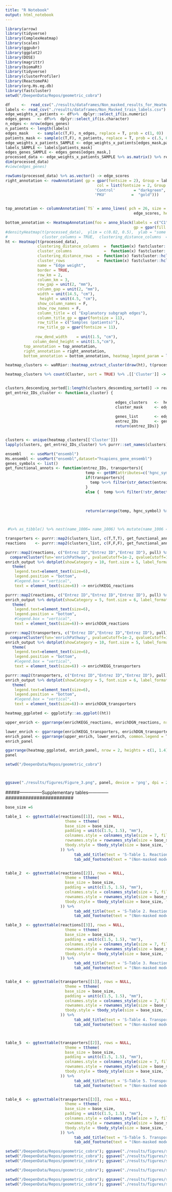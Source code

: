 ```yaml
---
title: "R Notebook"
output: html_notebook
---
```




```r
library(arrow)
library(tidyverse)
library(ComplexHeatmap) 
library(scales)
library(ggpubr)
library(ggplot2)
library(DOSE)
library(magrittr)
library(biomaRt)
library(tidyverse)
library(clusterProfiler)
library(ReactomePA)
library(org.Hs.eg.db)
library(fastcluster)
setwd("/DeepenData/Repos/geometric_cobra")

df     <-  read_csv("./results/dataframes/Non_masked_results_for_Heatmaps.csv") %>% dplyr::select(-c("...1"))
labels <- read_csv("./results/dataframes/Non_Masked_train_labels.csv")  %>%  dplyr::select(-c("...1")) %>% .[[1]]
edge_weights_x_patients <- df%>%  dplyr::select_if(is.numeric)
edges_genes   <- df%>%  dplyr::select_if(is.character)
n_edges <- nrow(edges_genes)
n_patients <- length(labels)
edges_mask    <- sample(c(T,F), n_edges, replace = T, prob = c(1, 0))
patients_mask <- sample(c(T,F), n_patients, replace = T, prob = c(.5, 0.5))
edge_weights_x_patients_SAMPLE <- edge_weights_x_patients[edges_mask,patients_mask]
labels_SAMPLE <- labels[patients_mask]
edges_genes_SAMPLE <- edges_genes[edges_mask,]
processed_data <- edge_weights_x_patients_SAMPLE %>% as.matrix() %>% rescale
dim(processed_data)
#view(edges_genes)
```


```r
rowSums(processed_data) %>% as.vector() -> edge_scores
right_annotation <- rowAnnotation( gp = gpar(fontsize = 2), Group = labels_SAMPLE,
                                        col = list(fontsize = 2, Group = c(
                                       'Control'        = "darkgreen",
                                       'PKU'           =  "gold"))) 


top_annotation <- columnAnnotation(`TS` = anno_lines( pch = 26, size = unit(5, "mm"), gp = gpar(col = 'red4'),
                                                        edge_scores, height = unit(1.5, "cm")))

bottom_annotation <- HeatmapAnnotation(foo = anno_block(labels = c("C1", "C2", "C3"),labels_gp = gpar(col = "darkslategray", fontsize = 9),
                                                        gp = gpar(fill = c("azure2","azure2","azure2","azure2"))))
#densityHeatmap(t(processed_data),  ylim = c(0.02, 0.5),  ylab = "some values", show_quantiles = F, mc.cores =20, cores = 20,
#               cluster_columns = TRUE,  clustering_distance_columns  =  function(x) fastcluster::hclust(dist(x), "euclidean"))  %v%
ht <- Heatmap(t(processed_data),
              clustering_distance_columns  =  function(x) fastcluster::hclust(dist(x), "cosine"),
              cluster_columns              =  function(x) fastcluster::hclust(dist(x), "centroid"),
              clustering_distance_rows  =  function(x) fastcluster::hclust(dist(x), "cosine"),
              cluster_rows              =  function(x) fastcluster::hclust(dist(x), "centroid"),
              name = "Edge weight",
              border = TRUE,
              row_km = 2, 
              column_km = 3,  
              row_gap = unit(2, "mm"),
              column_gap = unit(2, "mm"),
              width = unit(14.5, "cm"),
               height = unit(4.5, "cm"),
              show_column_names = F, 
              show_row_names = F,
              column_title = c( "Explanatory subgraph edges"),
              column_title_gp = gpar(fontsize = 11),
              row_title = c("Samples (patients)"),
              row_title_gp = gpar(fontsize = 11),
              
             row_dend_width    = unit(1.5, "cm"),
            column_dend_height = unit(1.5,"cm"),
        top_annotation = top_annotation,
        right_annotation = right_annotation,
        bottom_annotation = bottom_annotation, heatmap_legend_param = list(direction = "horizontal"))

heatmap_clusters <- waRRior::heatmap_extract_cluster(draw(ht), t(processed_data),  which = "column")
```



```r
heatmap_clusters %>% count(Cluster, sort = TRUE) %>% .[['Cluster']] -> clusters_descending_sorted


clusters_descending_sorted[1:length(clusters_descending_sorted)] -> real_clusters
get_entrez_IDs_cluster <- function(a_cluster) {
  
                                                edges_clusters   <-  heatmap_clusters[['Cluster']]
                                                cluster_mask     <- edges_clusters ==a_cluster
                                                
                                                genes_list       <- edges_genes_SAMPLE$genes[cluster_mask] %>% str_extract_all('\\d+(?=\\.)')
                                                entrez_IDs       <- genes_list%>% unlist() %>% unique()
                                                return(entrez_IDs)}


clusters <- unique(heatmap_clusters[['Cluster']])
lapply(clusters, get_entrez_IDs_cluster) %>% purrr::set_names(clusters) %>% .[real_clusters]  -> clusters_list # %>% purrr::set_names(c("C1", "C3", "C4")) -> clusters_list

```



```r
ensembl    <- useMart("ensembl")
Hs.ensembl <- useMart("ensembl",dataset="hsapiens_gene_ensembl")
genes_symbols <- list()
get_functional_annots <- function(entrez_IDs, transporters){
                                   temp <- getBM(attributes=c('hgnc_symbol',"entrezgene_id", 'entrezgene_description'),filters ='entrezgene_id',values =entrez_IDs, mart = Hs.ensembl)
                                   if(transporters){
                                     temp %<>% filter(str_detect(entrezgene_description,regex( '(solute.+?carrier)|transporter', ignore_case = T))) 
                                   }
                                   else {  temp %<>% filter(!str_detect(entrezgene_description,regex( '(solute.+?carrier)|transporter', ignore_case = T))) }
                                   
                                   
                                   
                                   return(arrange(temp, hgnc_symbol) %>% purrr::set_names(c("Symbol", "Entrez ID", "Description")))}



 #%>% as_tibble() %>% nest(name_1006= name_1006) %>% mutate(name_1006 = name_1006) -> nested_df

transporters <- purrr::map2(clusters_list, c(T,T,T), get_functional_annots)
reactions    <- purrr::map2(clusters_list, c(F,F,F), get_functional_annots)
```




```r
purrr::map2(reactions, c("Entrez ID","Entrez ID","Entrez ID"), pull) %>% 
  compareCluster(fun='enrichPathway', pvalueCutoff=1e-2, qvalueCutoff=1e-2)-> enrich_output
enrich_output %>% dotplot(showCategory = 10, font.size = 5, label_format =90)+
   theme( 
    legend.text=element_text(size=6),
    legend.position = "bottom",
    #legend.box = "vertical",
    text = element_text(size=6)) -> enrichKEGG_reactions
```




```r
purrr::map2(reactions, c("Entrez ID","Entrez ID","Entrez ID"), pull) %>% compareCluster(fun='enrichDGN', pvalueCutoff=5e-2,  qvalueCutoff=5e-2)-> enrich_output
enrich_output %>% dotplot(showCategory = 5, font.size = 6, label_format =80)+
   theme( 
    legend.text=element_text(size=6),
    legend.position = "bottom",
    #legend.box = "vertical",
    text = element_text(size=6))-> enrichDGN_reactions
```

```r


purrr::map2(transporters, c("Entrez ID","Entrez ID","Entrez ID"), pull) %>% 
  compareCluster(fun='enrichPathway', pvalueCutoff=1e-2, qvalueCutoff=1e-2)-> enrich_output
enrich_output %>% dotplot(showCategory = 10, font.size = 5, label_format =50)+
   theme( 
    legend.text=element_text(size=6),
    legend.position = "bottom",
    #legend.box = "vertical",
    text = element_text(size=6)) -> enrichKEGG_transporters
```
```r
purrr::map2(transporters, c("Entrez ID","Entrez ID","Entrez ID"), pull) %>% compareCluster(fun='enrichDGN', pvalueCutoff=5e-2,  qvalueCutoff=5e-2)-> enrich_output
enrich_output %>% dotplot(showCategory = 5, font.size = 6, label_format =40)+
   theme( 
    legend.text=element_text(size=6),
    legend.position = "bottom",
    #legend.box = "vertical",
    text = element_text(size=6))-> enrichDGN_transporters

```
```r
heatmap_ggploted <- ggplotify::as.ggplot((ht))
```
```r
upper_enrich <- ggarrange(enrichKEGG_reactions, enrichDGN_reactions, nrow = 1, common.legend = T, labels = c("b","c")) %>% annotate_figure(left = text_grob("Reaction-related edges", color = "black", rot = 90, face = "bold"))

lower_enrich <- ggarrange(enrichKEGG_transporters, enrichDGN_transporters, nrow = 1, common.legend = T, labels = c("d","e")) %>% annotate_figure(left = text_grob("Transport-related edges", color = "black", rot = 90, face = "bold"))
enrich_panel <- ggarrange(upper_enrich, lower_enrich, common.legend = T, nrow = 2, heights = c(1.5,1))
enrich_panel
```


```r
ggarrange(heatmap_ggploted, enrich_panel, nrow = 2, heights = c(1, 1.4), labels = c("a", "")) -> panel
panel
```

```r
setwd("/DeepenData/Repos/geometric_cobra")



ggsave("./results/figures/Figure_3.png", panel, device = 'png', dpi = 200, bg = "white", width = 8, height =9 )
```


#####---------------Supplementary tables--------------########################



```r



base_size =6

table_1  <- ggtexttable(reactions[[1]], rows = NULL,
                          theme = ttheme(
                          base_size = base_size,
                          padding = unit(c(1.5, 1.5), "mm"),
                          colnames.style = colnames_style(size = 7, fill = "#8cc257", color = "white"),
                          rownames.style = rownames_style(size = base_size),
                          tbody.style = tbody_style(size = base_size, fill = c("#e8f3de", "#d3e8bb"))
                        )) %>%
                              tab_add_title(text = 'S-Table 1. Reaction-associated genes (Cluster 1).', face = "bold", size = 6, padding = unit(.3, "line"), hjust = 0) %>%
                              tab_add_footnote(text = "(Non-masked model)", size = 8, face = "italic",  padding = unit(.5, "line"))


table_2  <- ggtexttable(reactions[[2]], rows = NULL,
                          theme = ttheme(
                          base_size = base_size,
                          padding = unit(c(1.5, 1.5), "mm"),
                          colnames.style = colnames_style(size = 7, fill = "#8cc257", color = "white"),
                          rownames.style = rownames_style(size = base_size),
                          tbody.style = tbody_style(size = base_size, fill = c("#e8f3de", "#d3e8bb"))
                        )) %>%
                              tab_add_title(text = 'S-Table 2. Reaction-associated genes (Cluster 2).', face = "bold", size = 6, padding = unit(.3, "line"), hjust = 0) %>%
                              tab_add_footnote(text = "(Non-masked model)", size = 8, face = "italic",  padding = unit(.5, "line"))

table_3  <- ggtexttable(reactions[[3]], rows = NULL,
                          theme = ttheme(
                          base_size = base_size,
                          padding = unit(c(1.5, 1.5), "mm"),
                          colnames.style = colnames_style(size = 7, fill = "#8cc257", color = "white"),
                          rownames.style = rownames_style(size = base_size),
                          tbody.style = tbody_style(size = base_size, fill = c("#e8f3de", "#d3e8bb"))
                        )) %>%
                              tab_add_title(text = 'S-Table 3. Reaction-associated genes (Cluster 3).', face = "bold", size = 6, padding = unit(.3, "line"), hjust = 0) %>%
                              tab_add_footnote(text = "(Non-masked model)", size = 8, face = "italic",  padding = unit(.5, "line"))


table_4  <- ggtexttable(transporters[[1]], rows = NULL,
                          theme = ttheme(
                          base_size = base_size,
                          padding = unit(c(1.5, 1.5), "mm"),
                          colnames.style = colnames_style(size = 7, fill = "#8cc257", color = "white"),
                          rownames.style = rownames_style(size = base_size),
                          tbody.style = tbody_style(size = base_size, fill = c("#e8f3de", "#d3e8bb"))
                        )) %>%
                              tab_add_title(text = 'S-Table 4. Transport-associated genes (Cluster 1).', face = "bold", size = 6, padding = unit(.3, "line"), hjust = 0) %>%
                              tab_add_footnote(text = "(Non-masked model)", size = 8, face = "italic",  padding = unit(.5, "line"))



table_5  <- ggtexttable(transporters[[2]], rows = NULL,
                          theme = ttheme(
                          base_size = base_size,
                          padding = unit(c(1.5, 1.5), "mm"),
                          colnames.style = colnames_style(size = 7, fill = "#8cc257", color = "white"),
                          rownames.style = rownames_style(size = base_size),
                          tbody.style = tbody_style(size = base_size, fill = c("#e8f3de", "#d3e8bb"))
                        )) %>%
                              tab_add_title(text = 'S-Table 5. Transport-associated genes (Cluster 2).', face = "bold", size = 6, padding = unit(.3, "line"), hjust = 0) %>%
                              tab_add_footnote(text = "(Non-masked model)", size = 8, face = "italic",  padding = unit(.5, "line"))


table_6  <- ggtexttable(transporters[[3]], rows = NULL,
                          theme = ttheme(
                          base_size = base_size,
                          padding = unit(c(1.5, 1.5), "mm"),
                          colnames.style = colnames_style(size = 7, fill = "#8cc257", color = "white"),
                          rownames.style = rownames_style(size = base_size),
                          tbody.style = tbody_style(size = base_size, fill = c("#e8f3de", "#d3e8bb"))
                        )) %>%
                              tab_add_title(text = 'S-Table 5. Transport-associated genes (Cluster 3).', face = "bold", size = 6, padding = unit(.3, "line"), hjust = 0) %>%
                              tab_add_footnote(text = "(Non-masked model)", size = 8, face = "italic",  padding = unit(.5, "line"))

setwd("/DeepenData/Repos/geometric_cobra"); ggsave("./results/figures/supplementary/table_1_NonMasked.png", table_1, dpi = 300, width = 3, height = 3.2,bg = "white")
setwd("/DeepenData/Repos/geometric_cobra"); ggsave("./results/figures/supplementary/table_2_NonMasked.png", table_2, dpi = 200, width = 3, height = .8,bg = "white")
setwd("/DeepenData/Repos/geometric_cobra"); ggsave("./results/figures/supplementary/table_3_NonMasked.png", table_3, dpi = 300, width = 3, height = 1.6,bg = "white")

setwd("/DeepenData/Repos/geometric_cobra"); ggsave("./results/figures/supplementary/table_4_NonMasked.png", table_4, dpi = 200, width = 3, height = 2.6,bg = "white")

setwd("/DeepenData/Repos/geometric_cobra"); ggsave("./results/figures/supplementary/table_5_NonMasked.png", table_5, dpi = 200, width = 3, height = 2.5,bg = "white")
setwd("/DeepenData/Repos/geometric_cobra"); ggsave("./results/figures/supplementary/table_6_NonMasked.png", table_6, dpi = 200, width = 3, height = 1.5,bg = "white")

```









